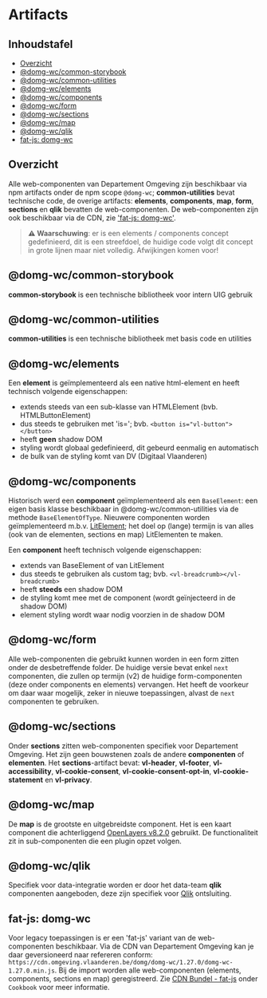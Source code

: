 
<Meta title="Afnemen/Artifacts"/>

# Artifacts

## Inhoudstafel

- [Overzicht](#overzicht)
- [@domg-wc/common-storybook](#domg-wccommon-storybook)
- [@domg-wc/common-utilities](#domg-wccommon-utilities)
- [@domg-wc/elements](#domg-wcelements)
- [@domg-wc/components](#domg-wccomponents)
- [@domg-wc/form](#domg-wcform)
- [@domg-wc/sections](#domg-wcsections)
- [@domg-wc/map](#domg-wcmap)
- [@domg-wc/qlik](#domg-wcqlik)
- [fat-js: domg-wc](#fat-js-domg-wc)


## Overzicht

Alle web-componenten van Departement Omgeving zijn beschikbaar via npm artifacts onder de npm scope `@domg-wc`;
__common-utilities__ bevat technische code, de overige artifacts: __elements__, __components__, __map__, __form__,
__sections__ en __qlik__ bevatten de web-componenten. De web-componenten zijn ook beschikbaar via de CDN, zie
['fat-js: domg-wc'](#fat-js-domg-wc).

> **⚠ Waarschuwing**: er is een elements / components concept gedefinieerd, dit is een streefdoel, de huidige code
volgt dit concept in grote lijnen maar niet volledig. Afwijkingen komen voor!


## @domg-wc/common-storybook

__common-storybook__ is een technische bibliotheek voor intern UIG gebruik


## @domg-wc/common-utilities

__common-utilities__ is een technische bibliotheek met basis code en utilities


## @domg-wc/elements

Een __element__ is geïmplementeerd als een native html-element en heeft technisch volgende eigenschappen:

- extends steeds van een sub-klasse van HTMLElement (bvb. HTMLButtonElement)
- dus steeds te gebruiken met 'is='; bvb. `<button is="vl-button"></button>`
- heeft __geen__ shadow DOM
- styling wordt globaal gedefinieerd, dit gebeurd eenmalig en automatisch
- de bulk van de styling komt van DV (Digitaal Vlaanderen)


## @domg-wc/components

Historisch werd een __component__ geïmplementeerd als een `BaseElement`: een eigen basis klasse beschikbaar in
@domg-wc/common-utilities via de methode `BaseElementOfType`. Nieuwere componenten worden geïmplementeerd m.b.v.
[LitElement](https://lit.dev/docs/api/LitElement/); het doel op (lange) termijn is van alles (ook van de elementen,
sections en map) LitElementen te maken.

Een __component__ heeft technisch volgende eigenschappen:

- extends van BaseElement of van LitElement
- dus steeds te gebruiken als custom tag; bvb. `<vl-breadcrumb></vl-breadcrumb>`
- heeft __steeds__ een shadow DOM
- de styling komt mee met de component (wordt geïnjecteerd in de shadow DOM)
- element styling wordt waar nodig voorzien in de shadow DOM


## @domg-wc/form

Alle web-componenten die gebruikt kunnen worden in een form zitten onder de desbetreffende folder. De huidige versie
bevat enkel `next` componenten, die zullen op termijn (v2) de huidige form-componenten (deze onder components
en elements) vervangen. Het heeft de voorkeur om daar waar mogelijk, zeker in nieuwe toepassingen, alvast de
`next` componenten te gebruiken.


## @domg-wc/sections

Onder __sections__ zitten web-componenten specifiek voor Departement Omgeving. Het zijn geen bouwstenen
zoals de andere __componenten__ of __elementen__. Het __sections__-artifact bevat: __vl-header__, __vl-footer__,
__vl-accessibility__, __vl-cookie-consent__, __vl-cookie-consent-opt-in__, __vl-cookie-statement__ en __vl-privacy__.


## @domg-wc/map

De __map__ is de grootste en uitgebreidste component. Het is een kaart component die achterliggend
[OpenLayers v8.2.0](https://openlayers.org) gebruikt. De functionaliteit zit in sub-componenten
die een plugin opzet volgen.


## @domg-wc/qlik

Specifiek voor data-integratie worden er door het data-team __qlik__ componenten aangeboden, deze zijn specifiek voor
[Qlik](https://www.qlik.com/) ontsluiting.


## fat-js: domg-wc

Voor legacy toepassingen is er een 'fat-js' variant van de web-componenten beschikbaar. Via de CDN van Departement
Omgeving kan je daar geversioneerd naar refereren conform: `https://cdn.omgeving.vlaanderen.be/domg/domg-wc/1.27.0/domg-wc-1.27.0.min.js`.
Bij de import worden alle web-componenten (elements, components, sections en map) geregistreerd. Zie
[CDN Bundel - fat-js](/docs/afnemen-cookbook--documentatie#cdn-bundel---fat-js) onder `Cookbook` voor meer informatie.

